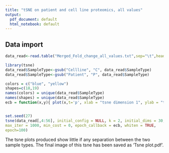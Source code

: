```yaml
---
title: "tSNE on patient and cell line proteomics, all values"
output:
  pdf_document: default
  html_notebook: default
---
```



## Data import

```r
data_read<-read.table("Merged_Fold_change_all_values.txt",sep="\t",header=TRUE)

library(tsne)
data_read$SampleType<-gsub("Cellline", "C", data_read$SampleType)
data_read$SampleType<-gsub("Patient", "P", data_read$SampleType)
```

```r
colors = c("blue", "yellow")
shapes=c(18,19)
names(colors) = unique(data_read$SampleType)
names(shapes) = unique(data_read$SampleType)
ecb = function(x,y){ plot(x,t='p', xlab = "tsne dimension 1", ylab = "tsne dimension 2", pch=shapes[data_read$SampleType], col=colors[data_read$SampleType])}


set.seed(27)
tsne(data_read[,4:56], initial_config = NULL, k = 2, initial_dims = 30, perplexity = 30,
max_iter = 1000, min_cost = 0, epoch_callback = ecb, whiten = TRUE,
epoch=100)
```

The tsne plots produced show little if any separation between the two sample types. The final image of this tsne has been saved as 'Tsne plot.pdf'. 